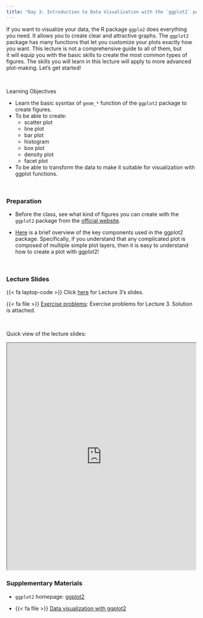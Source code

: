 ```yaml
---
title: "Day 3: Introduction to Data Visualization with the `ggplot2` package"
---
```


If you want to visualize your data, the R package `ggplo2` does everything you need. It allows you to create clear and attractive graphs. The `ggplot2` package has many functions that let you customize your plots exactly how you want. This lecture is not a comprehensive guide to all of them, but it will equip you with the basic skills to create the most common types of figures. The skills you will learn in this lecture will apply to more advanced plot-making. Let's get started!

<br>

:::{.goals}
::::{.goals-header}
Learning Objectives
::::
::::{.goals-container}
+ Learn the basic sysntax of `geom_*` function of the `ggplot2` package to create figures. 
+ To be able to create:
  + scatter plot
  + line plot
  + bar plot
  + histogram
  + box plot
  + density plot
  + facet plot
+ To be able to transform the data to make it suitable for visualization with ggplot functions.
::::
:::

<br>

### Preparation

+ Before the class, see what kind of figures you can create with the `ggplot2` package from the [official website](https://r-graph-gallery.com/all-graphs.html){target="_blank"}.

+ [Here](https://ggplot2.tidyverse.org/articles/ggplot2.html){target="_blank"} is a brief overview of the key components used in the ggplot2 package. Specifically, if you understand that any complicated plot is composed of multiple simple plot layers, then it is easy to understand how to create a plot with ggplot2!

<br>

### Lecture Slides

{{< fa laptop-code >}}  Click [here](https://shunkei3.github.io/R-slides/Lec_notes/Lec3/Lec3.html){target="_blank"} for Lecture 3's slides.

{{< fa file >}} [Exercise problems](https://shunkei3.github.io/R-slides/Lec_notes/Lec3/Lec3_exercise_solution.html){target="_blank"}: Exercise problems for Lecture 3. Solution is attached.

<br>

Quick view of the lecture slides:


```{=html}
<div style="display: flex; justify-content: center;"> 
<iframe width="900" height="600" src="https://shunkei3.github.io/R-slides/Lec_notes/Lec3/Lec3.html" title="Webpage example"></iframe>
</div>
```

### Supplementary Materials

+ `ggplot2` homepage: [ggplot2](https://ggplot2.tidyverse.org/){target="_blank"}

+ {{< fa file >}} [Data visualization with ggplot2](https://posit.co/wp-content/uploads/2022/10/data-visualization-1.pdf){target="_blank"}


<!-- ::: {.callout-note}
**Note:**
::: -->